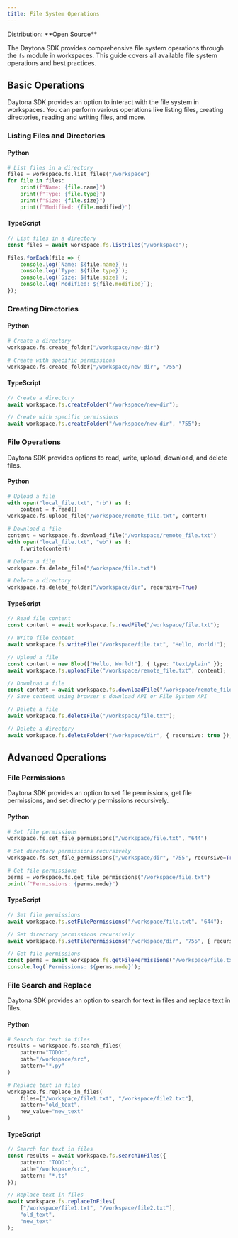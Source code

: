 ```yaml
---
title: File System Operations
---
```



<Label>
  Distribution: **Open Source**
</Label>

The Daytona SDK provides comprehensive file system operations through the `fs` module in workspaces. This guide covers all available file system operations and best practices.

## Basic Operations

Daytona SDK provides an option to interact with the file system in workspaces. You can perform various operations like listing files, creating directories, reading and writing files, and more.

### Listing Files and Directories

#### Python

```python
# List files in a directory
files = workspace.fs.list_files("/workspace")
for file in files:
    print(f"Name: {file.name}")
    print(f"Type: {file.type}")
    print(f"Size: {file.size}")
    print(f"Modified: {file.modified}")

```

#### TypeScript

```typescript
// List files in a directory
const files = await workspace.fs.listFiles("/workspace");

files.forEach(file => {
    console.log(`Name: ${file.name}`);
    console.log(`Type: ${file.type}`);
    console.log(`Size: ${file.size}`);
    console.log(`Modified: ${file.modified}`);
});
```

### Creating Directories

#### Python

```python
# Create a directory
workspace.fs.create_folder("/workspace/new-dir")

# Create with specific permissions
workspace.fs.create_folder("/workspace/new-dir", "755")
```

#### TypeScript

```typescript
// Create a directory
await workspace.fs.createFolder("/workspace/new-dir");

// Create with specific permissions
await workspace.fs.createFolder("/workspace/new-dir", "755");
```

### File Operations

Daytona SDK provides options to read, write, upload, download, and delete files.

#### Python

```python
# Upload a file
with open("local_file.txt", "rb") as f:
    content = f.read()
workspace.fs.upload_file("/workspace/remote_file.txt", content)

# Download a file
content = workspace.fs.download_file("/workspace/remote_file.txt")
with open("local_file.txt", "wb") as f:
    f.write(content)

# Delete a file
workspace.fs.delete_file("/workspace/file.txt")

# Delete a directory
workspace.fs.delete_folder("/workspace/dir", recursive=True)
```

#### TypeScript

```typescript
// Read file content
const content = await workspace.fs.readFile("/workspace/file.txt");

// Write file content
await workspace.fs.writeFile("/workspace/file.txt", "Hello, World!");

// Upload a file
const content = new Blob(["Hello, World!"], { type: "text/plain" });
await workspace.fs.uploadFile("/workspace/remote_file.txt", content);

// Download a file
const content = await workspace.fs.downloadFile("/workspace/remote_file.txt");
// Save content using browser's download API or File System API

// Delete a file
await workspace.fs.deleteFile("/workspace/file.txt");

// Delete a directory
await workspace.fs.deleteFolder("/workspace/dir", { recursive: true });
```

## Advanced Operations

### File Permissions

Daytona SDK provides an option to set file permissions, get file permissions, and set directory permissions recursively.

#### Python

```python
# Set file permissions
workspace.fs.set_file_permissions("/workspace/file.txt", "644")

# Set directory permissions recursively
workspace.fs.set_file_permissions("/workspace/dir", "755", recursive=True)

# Get file permissions
perms = workspace.fs.get_file_permissions("/workspace/file.txt")
print(f"Permissions: {perms.mode}")
```

#### TypeScript

```typescript
// Set file permissions
await workspace.fs.setFilePermissions("/workspace/file.txt", "644");

// Set directory permissions recursively
await workspace.fs.setFilePermissions("/workspace/dir", "755", { recursive: true });

// Get file permissions
const perms = await workspace.fs.getFilePermissions("/workspace/file.txt");
console.log(`Permissions: ${perms.mode}`);
```

### File Search and Replace

Daytona SDK provides an option to search for text in files and replace text in files.

#### Python

```python
# Search for text in files
results = workspace.fs.search_files(
    pattern="TODO:",
    path="/workspace/src",
    pattern="*.py"
)

# Replace text in files
workspace.fs.replace_in_files(
    files=["/workspace/file1.txt", "/workspace/file2.txt"],
    pattern="old_text",
    new_value="new_text"
)
```

#### TypeScript

```typescript
// Search for text in files
const results = await workspace.fs.searchInFiles({
    pattern: "TODO:",
    path="/workspace/src",
    pattern: "*.ts"
});

// Replace text in files
await workspace.fs.replaceInFiles(
    ["/workspace/file1.txt", "/workspace/file2.txt"],
    "old_text",
    "new_text"
);
```
